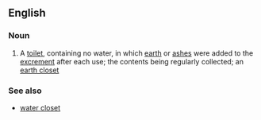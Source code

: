 ==English==

===Noun===
{{en-noun|sg=[[dry]] [[closet]]}}

# A [[toilet]], containing no water, in which [[earth]] or [[ash]]es were added to the [[excrement]] after each use; the contents being regularly collected; an [[earth closet]]

===See also===
*[[water closet]]